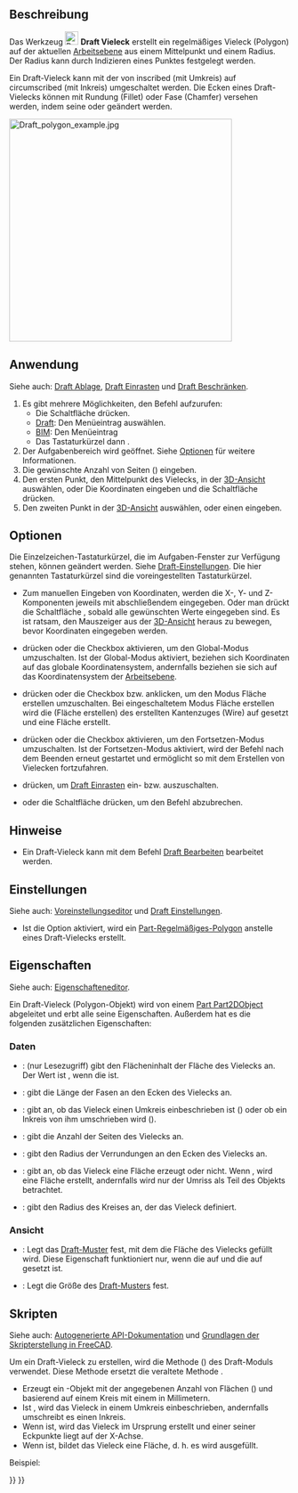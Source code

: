 <languages/>

{{Docnav/de
|[[Draft_Rectangle/de|Rechteck]]
|[[Draft_BSpline/de|BSpline]]
|[[Draft_Workbench/de|Draft]]
|IconL=Draft_Rectangle.svg
|IconR=Draft_BSpline.svg
|IconC=Workbench_Draft.svg
}}

{{GuiCommand/de
|Name=Draft Polygon
|Name/de=Draft Vieleck
|MenuLocation=Zeichnen → Vieleck<br>2D-Zeichnen → Vieleck
|Workbenches=[[Draft_Workbench/de|Draft]], [[BIM_Workbench/de|BIM]]
|Shortcut={{KEY|P}} {{KEY|G}}
|Version=0.7
}}

<span id="Description"></span>
==Beschreibung== 

Das Werkzeug [[Image:Draft_Polygon.svg|24px]] '''Draft Vieleck''' erstellt ein regelmäßiges Vieleck (Polygon) auf der aktuellen [[Draft_SelectPlane/de|Arbeitsebene]] aus einem Mittelpunkt und einem Radius. Der Radius kann durch Indizieren eines Punktes festgelegt werden.

Ein Draft-Vieleck kann mit der {{PropertyData/de|Draw Mode}} von inscribed (mit Umkreis) auf circumscribed (mit Inkreis) umgeschaltet werden. Die Ecken eines Draft-Vielecks können mit Rundung (Fillet) oder Fase (Chamfer) versehen werden, indem seine {{PropertyData/de|Fillet Radius}} oder {{PropertyData/de|Chamfer Size}} geändert werden.

[[Image:Draft_polygon_example.jpg|400px]]
{{Caption|Ein durch zwei Punkte, den Mittelpunkt und den Radius, festgelegtes regelmäßiges Vieleck}}

<span id="Usage"></span>
==Anwendung== 

Siehe auch: [[Draft_Tray/de|Draft Ablage]], [[Draft_Snap/de|Draft Einrasten]] und [[Draft_Constrain/de|Draft Beschränken]].

# Es gibt mehrere Möglichkeiten, den Befehl aufzurufen:
#* Die Schaltfläche {{Button|[[Image:Draft_Polygon.svg|16px]] [[Draft_Polygon/de|Vieleck]]}} drücken.
#* [[Draft_Workbench/de|Draft]]: Den Menüeintrag {{MenuCommand|Zeichnen→ [[Image:Draft_Polygon.svg|16px]] Vieleck}} auswählen.
#* [[BIM_Workbench/de|BIM]]: Den Menüeintrag {{MenuCommand|2D-Entwurf → [[Image:Draft_Polygon.svg|16px]] Vieleck}}
#* Das Tastaturkürzel {{KEY|P}} dann {{KEY|G}}.
# Der Aufgabenbereich {{MenuCommand|Polygon}} wird geöffnet. Siehe [[#Optionen|Optionen]] für weitere Informationen.
# Die gewünschte Anzahl von Seiten ({{MenuCommand|Sides}}) eingeben.
# Den ersten Punkt, den Mittelpunkt des Vielecks, in der [[3D_view/de|3D-Ansicht]] auswählen, oder Die Koordinaten eingeben und die Schaltfläche {{Button|[[Image:Draft_AddPoint.svg|16px]] Punkt eingeben}} drücken.
# Den zweiten Punkt in der [[3D_view/de|3D-Ansicht]] auswählen, oder einen {{MenuCommand|Radius}} eingeben.

<span id="Options"></span>
==Optionen==

Die Einzelzeichen-Tastaturkürzel, die im Aufgaben-Fenster zur Verfügung stehen, können geändert werden. Siehe [[Draft_Preferences/de|Draft-Einstellungen]]. Die hier genannten Tastaturkürzel sind die voreingestellten Tastaturkürzel.

* Zum manuellen Eingeben von Koordinaten, werden die X-, Y- und Z-Komponenten jeweils mit abschließendem {{KEY|Enter}} eingegeben. Oder man drückt die Schaltfläche {{Button|[[Image:Draft_AddPoint.svg|16px]] Punkt eingeben}}, sobald alle gewünschten Werte eingegeben sind. Es ist ratsam, den Mauszeiger aus der [[3D_view/de|3D-Ansicht]] heraus zu bewegen, bevor Koordinaten eingegeben werden.
* {{KEY|G}} drücken oder die Checkbox {{MenuCommand|Global}} aktivieren, um den Global-Modus umzuschalten. Ist der Global-Modus aktiviert, beziehen sich Koordinaten auf das globale Koordinatensystem, andernfalls beziehen sie sich auf das Koordinatensystem der [[Draft_SelectPlane/de|Arbeitsebene]].
* {{KEY|F}} drücken oder die Checkbox {{MenuCommand|Füllen}}{{VersionNoteMinus/de|1.0}} bzw. {{MenuCommand|Fläche erstellen}}{{VersionNote/de|1.1}} anklicken, um den Modus Fläche erstellen umzuschalten. Bei eingeschaltetem Modus Fläche erstellen wird die {{PropertyData/de|Make Face}} (Fläche erstellen) des erstellten Kantenzuges (Wire) auf {{TRUE}} gesetzt und eine Fläche erstellt.
* {{KEY|N}} drücken oder die Checkbox {{MenuCommand|Fortsetzen}} aktivieren, um den Fortsetzen-Modus umzuschalten. Ist der Fortsetzen-Modus aktiviert, wird der Befehl nach dem Beenden erneut gestartet und ermöglicht so mit dem Erstellen von Vielecken fortzufahren.
* {{KEY|S}} drücken, um [[Draft_Snap/de|Draft Einrasten]] ein- bzw. auszuschalten.
* {{KEY|Esc}} oder die Schaltfläche {{Button|Schließen}} drücken, um den Befehl abzubrechen.

<span id="Notes"></span>
==Hinweise==

* Ein Draft-Vieleck kann mit dem Befehl [[Draft Edit/de|Draft Bearbeiten]] bearbeitet werden.

<span id="Preferences"></span>
==Einstellungen==

Siehe auch: [[Preferences_Editor/de|Voreinstellungseditor]] und [[Draft_Preferences/de|Draft Einstellungen]].

* Ist die Option {{MenuCommand|Bearbeiten → Einstellungen... → Draft → Allgemein → Part-Grundkörper erstellen, wenn möglich}} aktiviert, wird ein [[Part_Circle/de|Part-Regelmäßiges-Polygon]] anstelle eines Draft-Vielecks erstellt.

<span id="Properties"></span>
==Eigenschaften==

Siehe auch: [[Property_editor/de|Eigenschafteneditor]].

Ein Draft-Vieleck (Polygon-Objekt) wird von einem [[Part_Part2DObject/de|Part Part2DObject]] abgeleitet und erbt alle seine Eigenschaften. Außerdem hat es die folgenden zusätzlichen Eigenschaften:

<span id="Data"></span>
===Daten===

{{TitleProperty|Draft}}

* {{PropertyData/de|Area|Area}}: (nur Lesezugriff) gibt den Flächeninhalt der Fläche des Vielecks an. Der Wert ist {{value|0.0}}, wenn die {{PropertyData/de|Make Face}} {{FALSE}} ist.
* {{PropertyData/de|Chamfer Size|Length}}: gibt die Länge der Fasen an den Ecken des Vielecks an.
* {{PropertyData/de|Draw Mode|Enumeration}}: gibt an, ob das Vieleck einen Umkreis einbeschrieben ist ({{value|inscribed}}) oder ob ein Inkreis von ihm umschrieben wird ({{value|circumscribed}}).
* {{PropertyData/de|Faces Number|Integer}}: gibt die Anzahl der Seiten des Vielecks an.
* {{PropertyData/de|Fillet Radius|Length}}: gibt den Radius der Verrundungen an den Ecken des Vielecks an.
* {{PropertyData/de|Make Face|Bool}}: gibt an, ob das Vieleck eine Fläche erzeugt oder nicht. Wenn {{TRUE}}, wird eine Fläche erstellt, andernfalls wird nur der Umriss als Teil des Objekts betrachtet.
* {{PropertyData/de|Radius|Length}}: gibt den Radius des Kreises an, der das Vieleck definiert.

<span id="View"></span>
===Ansicht===

{{TitleProperty|Draft}}

* {{PropertyView/de|Pattern|Enumeration}}: Legt das [[Draft_Pattern/de|Draft-Muster]] fest, mit dem die Fläche des Vielecks gefüllt wird. Diese Eigenschaft funktioniert nur, wenn die {{PropertyData/de|Make Face}} auf {{TRUE}} und die {{PropertyView/de|Display Mode}} auf {{value|Flat Lines}} gesetzt ist.
* {{PropertyView/de|Pattern Size|Float}}: Legt die Größe des [[Draft_Pattern/de|Draft-Musters]] fest.

<span id="Scripting"></span>
==Skripten==

Siehe auch: [https://freecad.github.io/SourceDoc/ Autogenerierte API-Dokumentation] und [[FreeCAD_Scripting_Basics/de|Grundlagen der Skripterstellung in FreeCAD]].

Um ein Draft-Vieleck zu erstellen, wird die Methode {{incode|make_polygon}} ({{Version/de|0.19}}) des Draft-Moduls verwendet. Diese Methode ersetzt die veraltete Methode {{incode|makePolygon}}.

{{Code|code=
polygon = make_polygon(nfaces, radius=1, inscribed=True, placement=None, face=None, support=None)
}}
* Erzeugt ein {{incode|polygon}}-Objekt mit der angegebenen Anzahl von Flächen ({{incode|nfaces}}) und basierend auf einem Kreis mit einem {{incode|radius}} in Millimetern.
* Ist {{incode|inscribed}} {{incode|True}}, wird das Vieleck in einem Umkreis einbeschrieben, andernfalls umschreibt es einen Inkreis.
* Wenn {{incode|placement}} {{incode|None}} ist, wird das Vieleck im Ursprung erstellt und einer seiner Eckpunkte liegt auf der X-Achse.
* Wenn {{incode|face}} {{incode|True}} ist, bildet das Vieleck eine Fläche, d. h. es wird ausgefüllt.

Beispiel:
{{Code|code=
import FreeCAD as App
import Draft

doc = App.newDocument()

polygon1 = Draft.make_polygon(4, radius=500)
polygon2 = Draft.make_polygon(5, radius=750)

zaxis = App.Vector(0, 0, 1)
p3 = App.Vector(1000, 1000, 0)
place3 = App.Placement(p3, App.Rotation(zaxis, 90))

Polygon3 = Draft.make_polygon(6, radius=1450, placement=place3)

doc.recompute()
}}


{{Docnav/de
|[[Draft_Rectangle/de|Rechteck]]
|[[Draft_BSpline/de|BSpline]]
|[[Draft_Workbench/de|Draft]]
|IconL=Draft_Rectangle.svg
|IconR=Draft_BSpline.svg
|IconC=Workbench_Draft.svg
}}

{{Draft Tools navi{{#translation:}}}}
{{Userdocnavi{{#translation:}}}}